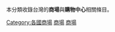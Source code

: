 {{Catnav|頁面分類|各種主題的頁面分類|按國家分類|各國經濟|台灣經濟}}
{{Commons category|Shopping malls in Taiwan}}
本分類收錄台灣的'''商場'''與'''購物中心'''相關條目。

[[Category:各國商場|Category:各國商場]]
[[Category:台灣零售建築物|商場]]
[[Category:台灣零售商|商場]]